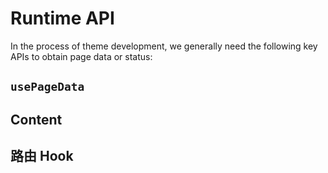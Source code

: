 # Runtime API


In the process of theme development, we generally need the following key APIs to obtain page data or status:

## `usePageData`

<UsePageData />

## Content

<Content />

## 路由 Hook

<RouteHook />
